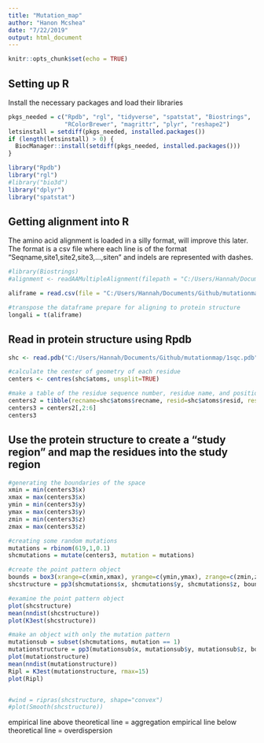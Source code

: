 ```yaml
---
title: "Mutation_map"
author: "Hanon Mcshea"
date: "7/22/2019"
output: html_document
---
```


```r
knitr::opts_chunk$set(echo = TRUE)
```

## Setting up R

Install the necessary packages and load their libraries

```r
pkgs_needed = c("Rpdb", "rgl", "tidyverse", "spatstat", "Biostrings",
                "RColorBrewer", "magrittr", "plyr", "reshape2")
letsinstall = setdiff(pkgs_needed, installed.packages()) 
if (length(letsinstall) > 0) {
  BiocManager::install(setdiff(pkgs_needed, installed.packages()))
}

library("Rpdb")
library("rgl")
#library("bio3d")
library("dplyr")
library("spatstat")

```

## Getting alignment into R

The amino acid alignment is loaded in a silly format, will improve this later. The format is a csv file where each line is of the format "Seqname,site1,site2,site3,...,siten" and indels are represented with dashes.

``` r
#library(Biostrings)
#alignment <- readAAMultipleAlignment(filepath = "C:/Users/Hannah/Documents/Github/mutationmap/cyclase_alignment.fasta")

aliframe = read.csv(file = "C:/Users/Hannah/Documents/Github/mutationmap/tree4_andanc.csv")

#transpose the dataframe prepare for aligning to protein structure
longali = t(aliframe)
```

## Read in protein structure using Rpdb

```r
shc <- read.pdb("C:/Users/Hannah/Documents/Github/mutationmap/1sqc.pdb")

#calculate the center of geometry of each residue
centers <- centres(shc$atoms, unsplit=TRUE) 

#make a table of the residue sequence number, residue name, and position of its center of geometry in Cartesian space
centers2 = tibble(recname=shc$atoms$recname, resid=shc$atoms$resid, resname=shc$atoms$resname, x=centers$x1, y=centers$x2, z=centers$x3) %>% unique() %>% subset(recname == "ATOM")
centers3 = centers2[,2:6]
centers3
```

## Use the protein structure to create a "study region" and map the residues into the study region



```r
#generating the boundaries of the space
xmin = min(centers3$x)
xmax = max(centers3$x)
ymin = min(centers3$y)
ymax = max(centers3$y)
zmin = min(centers3$z)
zmax = max(centers3$z)

#creating some random mutations
mutations = rbinom(619,1,0.1)
shcmutations = mutate(centers3, mutation = mutations)

#create the point pattern object
bounds = box3(xrange=c(xmin,xmax), yrange=c(ymin,ymax), zrange=c(zmin,zmax), unitname="A")
shcstructure = pp3(shcmutations$x, shcmutations$y, shcmutations$z, bounds, marks=shcmutations$mutation)

#examine the point pattern object
plot(shcstructure)
mean(nndist(shcstructure))
plot(K3est(shcstructure))

#make an object with only the mutation pattern
mutationsub = subset(shcmutations, mutation == 1)
mutationstructure = pp3(mutationsub$x, mutationsub$y, mutationsub$z, bounds)
plot(mutationstructure)
mean(nndist(mutationstructure))
Ripl = K3est(mutationstructure, rmax=15)
plot(Ripl)


#wind = ripras(shcstructure, shape="convex")
#plot(Smooth(shcstructure))
```
empirical line above theoretical line = aggregation
empirical line below theoretical line = overdispersion

